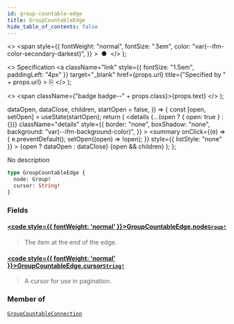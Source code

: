 ```yaml
---
id: group-countable-edge
title: GroupCountableEdge
hide_table_of_contents: false
---
```


  <>
    <span
      style={{
        fontWeight: "normal",
        fontSize: ".5em",
        color: "var(--ifm-color-secondary-darkest)",
      }}
    >
      &nbsp;●&nbsp;
    </span>
  </>
);

  <>
    Specification
    <a
      className="link"
      style={{ fontSize: "1.5em", paddingLeft: "4px" }}
      target="\_blank"
      href={props.url}
      title={"Specified by " + props.url}
    >
      ⎘
    </a>
  </>
);

  <>
    <span className={"badge badge--" + props.class}>{props.text}</span>
  </>
);


  dataOpen,
  dataClose,
  children,
  startOpen = false,
}) => {
  const [open, setOpen] = useState(startOpen);
  return (
    <details
      {...(open ? { open: true } : {})}
      className="details"
      style={{
        border: "none",
        boxShadow: "none",
        background: "var(--ifm-background-color)",
      }}
    >
      <summary
        onClick={(e) => {
          e.preventDefault();
          setOpen((open) => !open);
        }}
        style={{ listStyle: "none" }}
      >
        {open ? dataOpen : dataClose}
      </summary>
      {open && children}
    </details>
  );
};

No description

```graphql
type GroupCountableEdge {
  node: Group!
  cursor: String!
}
```

### Fields

#### [<code style={{ fontWeight: 'normal' }}>GroupCountableEdge.<b>node</b></code>](#)<Bullet />[`Group!`](../../../api-storefront/users/objects/group) <Badge class="secondary" text="non-null"/> <Badge class="secondary" text="object"/>

> The item at the end of the edge.

#### [<code style={{ fontWeight: 'normal' }}>GroupCountableEdge.<b>cursor</b></code>](#)<Bullet />[`String!`](../../../api-storefront/miscellaneous/scalars/string) <Badge class="secondary" text="non-null"/> <Badge class="secondary" text="scalar"/>

> A cursor for use in pagination.

### Member of

[`GroupCountableConnection`](../../../api-storefront/users/objects/group-countable-connection) <Badge class="secondary" text="object"/>
